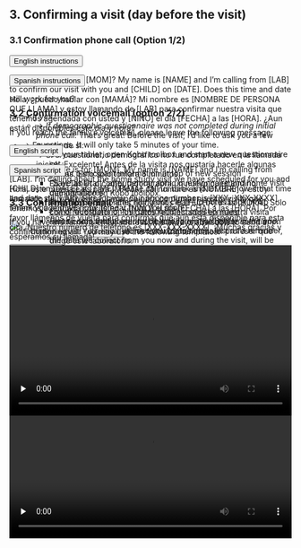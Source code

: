## 3. Confirming a visit (day before the visit)

### 3.1 Confirmation phone call (Option 1/2)

<div class="videobuttons">
<button size="xs" type="button" data-toggle="collapse" data-target="#collection-confirming-phone-english">
English instructions
</button> 
</div> 
<div id="collection-confirming-phone-english" class="collapse" aria-expanded="false" style="height: 0px;">

<say>Hi, may I speak with [MOM]? My name is [NAME] and I’m calling from [LAB] to confirm our visit with you and [CHILD] on [DATE]. Does this time and date still work for you?</say>

- → *If yes:* 
    - → *If demographic questionnaire was not completed during initial phone call:* <say>That's great! Before the visit, I’d like to ask you a few questions. It will only take 5 minutes of your time.</say> 
        - On your tablet, open Kobo toolbox and start a new questionnaire set
        - Fill out participant information at top of new session
        - “Save as Draft” after demographic questionnaire and home visit questionnaires
        - Only hit “Submit” after filling out clean-up notes back in lab
        - [List of questions on the demographic questionnaire](https://nyu.databrary.org/volume/254/slot/15048/-/asset/63741)
        - *Please note that presentation and format will differ in the app.*
        - Wrap up the call - <say>I will see you [date/time]. Just as a reminder, the data we collect from you now and during the visit, will be shared on a web-based library only available to researchers like the professor who runs this lab.</say>
    - → *If demographic questionnaire has been completed:* - <say>That's great! I will see you [date/time]. Just as a reminder, the data we collect from you now and during the visit, will be shared on a web-based library only available to researchers like the professor who runs this lab.</say>
- → *If no:* rechedule, make sure that child will still be within age range

<div class="videobuttons">
<img src="img/icon-video.png" width="25">
<button size="xs" type="button" data-toggle="collapse" data-target="#collection-confirming-phone-evid">
Confirming visit
</button>
</div>
<div id="collection-confirming-phone-evid" class="collapse" aria-expanded="false" style="height: 0px;">
<video width="100%" controls="" preload="none">
<source src="https://nyu.databrary.org/slot/35422/42651425,42684492/asset/193895/download?inline=true" type="video/mp4"> Your browser does not support html5 video.
</video>
</div>
&emsp;
<div class="videobuttons">
<img src="img/icon-video.png" width="25">
<button size="xs" type="button" data-toggle="collapse" data-target="#collection-scheduling-initialrecruitingcall-edemographics">
Demographics questionnaire
</button>
</div>
<div id="collection-scheduling-initialrecruitingcall-edemographics" class="collapse" aria-expanded="false" style="height: 0px;">
<video width="100%" controls="" preload="none">
<source src="https://nyu.databrary.org/slot/35422/42812863,43219036/asset/193905/download?inline=true" type="video/mp4"> Your browser does not support html5 video.
</video>
</div>
<br><br>
</div>

<div class="videobuttons">
<button size="xs" type="button" data-toggle="collapse" data-target="#collection-confirming-phone-spanish">
Spanish instructions
</button> 
</div> 
<div id="collection-confirming-phone-spanish" class="collapse" aria-expanded="false" style="height: 0px;">

<say-es>Hola, ¿puedo hablar con [MAMÁ]? Mi nombre es [NOMBRE DE PERSONA QUE LLAMA] y estoy llamando de [LAB] para confirmar nuestra visita que tenemos agendada con usted y [NIÑO] el día [FECHA] a las [HORA]. ¿Aun están disponibles este día y hora?</say-es>

- → En caso de si:
    - → Si el cuestionario demográfico no fue completado en la llamada inicial: <say-es>¡Excelente! Antes de la visita nos gustaría hacerle algunas preguntas. Esto solo tomara 5 minutos.</say-es>
        - En el Tablet o computadora, abra un nuevo cuestionario demográfico en Kobo toolbox.
        - Al finalizar – <say-es> Entonces nos vemos el [FECHA] a las [HORA]. Solo como recordatorio, los datos recolectados en nuestra visita serán compartidos en una biblioteca on-line donde sólo tienen acceso los investigadores autorizados como el profesor que dirige este laboratorio.</say-es>
    - → Si el cuestionario demográfico ha sido completado en la llamada inicial: <say-es> ¡Excelente! Entonces nos vemos el [FECHA] a las [HORA]. Solo como recordatorio, los datos recolectados en nuestra visita serán compartidos en una biblioteca on-line donde solo tienen acceso los investigadores autorizados como el profesor que dirige este laboratorio. </say-es>
- → En caso de no: Re-agendar la visita para otro día. Asegúrese que el niño estará dentro de la edad de inclusión para el estudio.

<div class="videobuttons">
<img src="img/icon-video.png" width="25">
<button size="xs" type="button" data-toggle="collapse" data-target="#collection-confirming-phone-svid">
Confirming visit
</button>
</div>
<div id="collection-confirming-phone-svid" class="collapse" aria-expanded="false" style="height: 0px;">
<video width="100%" controls="" preload="none">
<source src="https://nyu.databrary.org/slot/35422/42743034,42777602/asset/193901/download?inline=true" type="video/mp4"> Your browser does not support html5 video.
</video>
</div>
&emsp;
<div class="videobuttons">
<img src="img/icon-video.png" width="25">
<button size="xs" type="button" data-toggle="collapse" data-target="#collection-scheduling-initialrecruitingcall-sdemographics">
Demographics questionnaire
</button>
</div>
<div id="collection-scheduling-initialrecruitingcall-sdemographics" class="collapse" aria-expanded="false" style="height: 0px;">
<video width="100%" controls="" preload="none">
<source src="https://nyu.databrary.org/slot/35422/43219665,43511490/asset/193907/download?inline=true" type="video/mp4"> Your browser does not support html5 video.
</video>
</div>
<br><br>
</div>


### 3.2 Confirmation voicemail (option 2/2)

If you reach the family's voicemail, please leave the following message:

<div class="videobuttons">
<button size="xs" type="button" data-toggle="collapse" data-target="#collection-confirming-vm-english">
English script
</button> 
</div> 
<div id="collection-confirming-vm-english" class="collapse" aria-expanded="false" style="height: 0px;">

<say>Hi, this message is for [MOM]. My name is [NAME] and I’m calling from [LAB]. I’m calling about the home study visit we have scheduled for you and [CHILD] on [DATE] at [TIME]. Please call us back and let us know if that time and date still you works for you. Our phone number is [XXX- XXX-XXXX]. Thank you and we hope to hear from you soon!</say>

<div class="videobuttons">
<img src="img/icon-video.png" width="25">
<button size="xs" type="button" data-toggle="collapse" data-target="#collection-confirming-vm-evid">
Confirming visit - voicemail
</button>
</div>
<div id="collection-confirming-vm-evid" class="collapse" aria-expanded="false" style="height: 0px;">
<video width="100%" controls="" preload="none">
<source src="https://nyu.databrary.org/slot/35422/42685304,42712365/asset/193897/download?inline=true" type="video/mp4"> Your browser does not support html5 video.
</video>
</div>

</div>


<div class="videobuttons">
<button size="xs" type="button" data-toggle="collapse" data-target="#collection-confirming-vm-spanish">
Spanish script
</button> 
</div> 
<div id="collection-confirming-vm-spanish" class="collapse" aria-expanded="false" style="height: 0px;">

<say-es>Hola, este mensaje es para [MAMÁ]. Mi nombre es [NOMBRE] y estoy llamando de [LAB]. Estoy llamando para confirmar nuestra visita que tenemos agendada con usted y [NIÑO] el día [FECHA] a las [HORA].  Por favor llámenos de vuelta para confirmar que aun esta disponible para esta cita. Nuestro número de teléfono es [XXX-XXX-XXXX]. ¡Muchas gracias y esperamos su llamada!</say-es>

<div class="videobuttons">
<img src="img/icon-video.png" width="25">
<button size="xs" type="button" data-toggle="collapse" data-target="#collection-confirming-vm-svid">
Confirming visit - voicemail
</button>
</div>
<div id="collection-confirming-vm-svid" class="collapse" aria-expanded="false" style="height: 0px;">
<video width="100%" controls="" preload="none">
<source src="https://nyu.databrary.org/slot/35422/42712971,42742434/asset/193899/download?inline=true" type="video/mp4"> Your browser does not support html5 video.
</video>
</div>

</div>

### 3.3 Confirmation email

If you have the family's email address, it is always advisable to send a confirmation email. You may use the following templates:

<div class="videobuttons">
<button size="xs" type="button" data-toggle="collapse" data-target="#collection-confirming-email-english">
English script
</button> 
</div> 
<div id="collection-confirming-email-english" class="collapse" aria-expanded="false" style="height: 0px;">

~~~
Dear [MOM],

Thank you very much for agreeing to participate in our home study with [CHILD]. Please let us know if this appointment still works for you! Here is a confirmation of the time and date of your appointment:

Date: [DAY OF WEEK], [DATE] 
Time: [START TIME] – [END TIME]
Your Home Address: [ADDRESS]

We look forward to seeing you tomorrow! Please let us know if this appointment still works for you. If the above address is incorrect, please email or call us back right away. If you have any other questions about this appointment, feel free to contact us at [XXX-XXX-XXXX].

Thank you, 
[LAB]
~~~

</div>

<div class="videobuttons">
<button size="xs" type="button" data-toggle="collapse" data-target="#collection-confirming-email-spanish">
Spanish script
</button> 
</div> 
<div id="collection-confirming-email-spanish" class="collapse" aria-expanded="false" style="height: 0px;">

~~~
Estimada [MAMÁ],

Muchas gracias por acceder a participar en nuestro estudio con [NIÑO]. Por favor le solicitamos nos confirme si aun esta disponible para nuestra visita. Esta es la confirmación de fecha y hora de nuestra visita:
 
*Fecha: [DIA DE LA SEMANA], [FECHA]
*Hora: [HORA DE COMIENZO] - [HORA DE TÉRMINO]
Dirección: [DIRECCIÓN]
 
¡Esperamos verlo mañana! Por favor le solicitamos nos confirme si aun esta disponible para nuestra visita. Si la dirección anterior es incorrecta, por favor envíe un correo electrónico o llámenos de inmediato. Si tiene alguna otra pregunta sobre esta cita, no dude en comunicarse con nosotros al [XXX-XXX-XXX].

Gracias,
[LAB]
~~~

</div>
